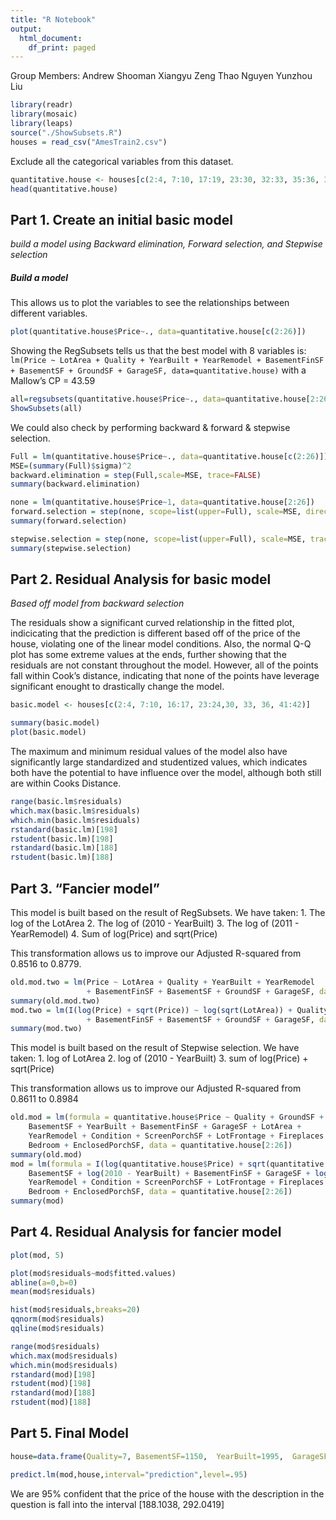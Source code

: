 ```yaml
---
title: "R Notebook"
output:
  html_document:
    df_print: paged
---
```


Group Members:
Andrew Shooman
Xiangyu Zeng
Thao Nguyen
Yunzhou Liu
   
```r
library(readr)
library(mosaic)
library(leaps)
source("./ShowSubsets.R")
houses = read_csv("AmesTrain2.csv")
```

Exclude all the categorical variables from this dataset.
```r
quantitative.house <- houses[c(2:4, 7:10, 17:19, 23:30, 32:33, 35:36, 39:42)]
head(quantitative.house)
```

## Part 1. Create an initial basic model

*build a model using Backward elimination, Forward selection, and Stepwise selection*

##### Build a model

This allows us to plot the variables to see the relationships between different variables.
```r
plot(quantitative.house$Price~., data=quantitative.house[c(2:26)])
```

Showing the RegSubsets tells us that the best model with 8 variables is:
`lm(Price ~ LotArea + Quality + YearBuilt + YearRemodel + BasementFinSF + BasementSF + GroundSF + GarageSF, data=quantitative.house)` with a Mallow's CP = 43.59
```r
all=regsubsets(quantitative.house$Price~., data=quantitative.house[2:26], nbest=2)
ShowSubsets(all)
```

We could also check by performing backward & forward & stepwise selection.

```r
Full = lm(quantitative.house$Price~., data=quantitative.house[c(2:26)])
MSE=(summary(Full)$sigma)^2
backward.elimination = step(Full,scale=MSE, trace=FALSE)
summary(backward.elimination)
```

```r
none = lm(quantitative.house$Price~1, data=quantitative.house[2:26])
forward.selection = step(none, scope=list(upper=Full), scale=MSE, direction="forward", trace=FALSE)
summary(forward.selection)
```

```r
stepwise.selection = step(none, scope=list(upper=Full), scale=MSE, trace=FALSE)
summary(stepwise.selection)
```


## Part 2. Residual Analysis for basic model

*Based off model from backward selection*

The residuals show a significant curved relationship in the fitted plot, indicicating that the prediction is different based off of the price of the house, violating one of the linear model conditions. Also, the normal Q-Q plot has some extreme values at the ends, further showing that the residuals are not constant throughout the model. However, all of the points fall within Cook's distance, indicating that none of the points have leverage significant enought to drastically change the model.

```r
basic.model <- houses[c(2:4, 7:10, 16:17, 23:24,30, 33, 36, 41:42)]

summary(basic.model)
plot(basic.model)
```

The maximum and minimum residual values of the model also have significantly large standardized and studentized values, which indicates both have the potential to have influence over the model, although both still are within Cooks Distance.

```r
range(basic.lm$residuals)
which.max(basic.lm$residuals)
which.min(basic.lm$residuals)
rstandard(basic.lm)[198]
rstudent(basic.lm)[198]
rstandard(basic.lm)[188]
rstudent(basic.lm)[188]
```


## Part 3. "Fancier model"

This model is built based on the result of RegSubsets. We have taken:
1. The log of the LotArea
2. The log of (2010 - YearBuilt)
3. The log of (2011 - YearRemodel)
4. Sum of log(Price) and sqrt(Price)

This transformation allows us to improve our Adjusted R-squared from 0.8516 to 0.8779.
```r
old.mod.two = lm(Price ~ LotArea + Quality + YearBuilt + YearRemodel 
                 + BasementFinSF + BasementSF + GroundSF + GarageSF, data=quantitative.house)
summary(old.mod.two)
mod.two = lm(I(log(Price) + sqrt(Price)) ~ log(sqrt(LotArea)) + Quality + log(2010 - YearBuilt) + log(2011 - YearRemodel) 
                 + BasementFinSF + BasementSF + GroundSF + GarageSF, data=quantitative.house)
summary(mod.two)
```

This model is built based on the result of Stepwise selection. We have taken: 
1. log of LotArea
2. log of (2010 - YearBuilt)
3. sum of log(Price) + sqrt(Price)

This transformation allows us to improve our Adjusted R-squared from 0.8611 to 0.8984
```r
old.mod = lm(formula = quantitative.house$Price ~ Quality + GroundSF + 
    BasementSF + YearBuilt + BasementFinSF + GarageSF + LotArea + 
    YearRemodel + Condition + ScreenPorchSF + LotFrontage + Fireplaces + 
    Bedroom + EnclosedPorchSF, data = quantitative.house[2:26])
summary(old.mod)
mod = lm(formula = I(log(quantitative.house$Price) + sqrt(quantitative.house$Price)) ~ Quality + GroundSF + 
    BasementSF + log(2010 - YearBuilt) + BasementFinSF + GarageSF + log(LotArea) + 
    YearRemodel + Condition + ScreenPorchSF + LotFrontage + Fireplaces + 
    Bedroom + EnclosedPorchSF, data = quantitative.house[2:26])
summary(mod)
```

## Part 4. Residual Analysis for fancier model



```r
plot(mod, 5)
```


```r
plot(mod$residuals~mod$fitted.values)
abline(a=0,b=0)
mean(mod$residuals)
```

```r
hist(mod$residuals,breaks=20)
qqnorm(mod$residuals)
qqline(mod$residuals)
```




```r
range(mod$residuals)
which.max(mod$residuals)
which.min(mod$residuals)
rstandard(mod)[198]
rstudent(mod)[198]
rstandard(mod)[188]
rstudent(mod)[188]
```

## Part 5. Final Model

```r
house=data.frame(Quality=7, BasementSF=1150,  YearBuilt=1995,  GarageSF=502, LotArea=11060, YearRemodel=2003, Condition=5, LotFrontage=90, Fireplaces=1, Bedroom=3, GroundSF=2314, BasementFinSF=0, EnclosedPorchSF=0, ScreenPorchSF=0)

predict.lm(mod,house,interval="prediction",level=.95)
```

We are 95% confident that the price of the house with the description in the question is fall into the interval [188.1038, 292.0419]